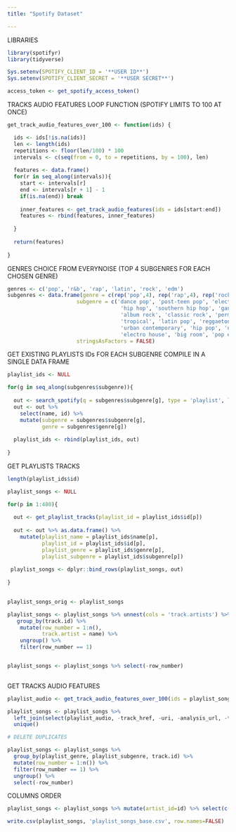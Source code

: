 ---
title: "Spotify Dataset"

---

LIBRARIES

```{r}

library(spotifyr)
library(tidyverse)

```
```{r}

Sys.setenv(SPOTIFY_CLIENT_ID = '**USER ID**')
Sys.setenv(SPOTIFY_CLIENT_SECRET = '**USER SECRET**')

access_token <- get_spotify_access_token()

```

TRACKS AUDIO FEATURES
LOOP FUNCTION (SPOTIFY LIMITS TO 100 AT ONCE)

```{r}

get_track_audio_features_over_100 <- function(ids) {

  ids <- ids[!is.na(ids)] 
  len <- length(ids)
  repetitions <- floor(len/100) * 100
  intervals <- c(seq(from = 0, to = repetitions, by = 100), len)
  
  features <- data.frame()
  for(r in seq_along(intervals)){
    start <- intervals[r]
    end <- intervals[r + 1] - 1
    if(is.na(end)) break
    
    inner_features <- get_track_audio_features(ids = ids[start:end])
    features <- rbind(features, inner_features)
    
  }
  
  return(features)
  
}

```

GENRES CHOICE FROM EVERYNOISE (TOP 4 SUBGENRES FOR EACH CHOSEN GENRE)

```{r}

genres <- c('pop', 'r&b', 'rap', 'latin', 'rock', 'edm')
subgenres <- data.frame(genre = c(rep('pop',4), rep('rap',4), rep('rock',4),     rep('latin',4), rep('r&b',4), rep('edm',4)),
                      subgenre = c('dance pop', 'post-teen pop', 'electropop', 'pop_rap', 
                                    'hip hop', 'southern hip hop', 'gangster rap', 'trap',
                                    'album rock', 'classic rock', 'permanent wave', 'hard rock',
                                    'tropical', 'latin pop', 'reggaeton', 'latin hip hop', 
                                    'urban contemporary', 'hip pop', 'new jack swing', 'neo soul',
                                    'electro house', 'big room', 'pop edm', 'progressive electro house'),
                      stringsAsFactors = FALSE)

```

GET EXISTING PLAYLISTS IDs FOR EACH SUBGENRE
COMPILE IN A SINGLE DATA FRAME

```{r}

playlist_ids <- NULL

for(g in seq_along(subgenres$subgenre)){
  
  out <- search_spotify(q = subgenres$subgenre[g], type = 'playlist', limit = 20)
  out <- out %>% 
    select(name, id) %>%
    mutate(subgenre = subgenres$subgenre[g],
           genre = subgenres$genre[g])
  
  playlist_ids <- rbind(playlist_ids, out)
  
}

```
GET PLAYLISTS TRACKS

```{r}

length(playlist_ids$id)

playlist_songs <- NULL

for(p in 1:480){
  
  out <- get_playlist_tracks(playlist_id = playlist_ids$id[p])  
  
  out <- out %>% as.data.frame() %>% 
    mutate(playlist_name = playlist_ids$name[p],
           playlist_id = playlist_ids$id[p],
           playlist_genre = playlist_ids$genre[p],
           playlist_subgenre = playlist_ids$subgenre[p])
  
 playlist_songs <- dplyr::bind_rows(playlist_songs, out)
  
}
  

```


```{r}
playlist_songs_orig <- playlist_songs
```


```{r}


playlist_songs <- playlist_songs %>% unnest(cols = 'track.artists') %>%  select(c("id","name","track.duration_ms","track.id","track.name","track.popularity","track.album.name","track.album.id","track.album.release_date","name",'playlist_name','playlist_id','playlist_genre','playlist_subgenre')) %>% 
   group_by(track.id) %>%
    mutate(row_number = 1:n(),
           track.artist = name) %>%
    ungroup() %>%
    filter(row_number == 1) 


playlist_songs <- playlist_songs %>% select(-row_number)
   

```

GET TRACKS AUDIO FEATURES

```{r}


playlist_audio <- get_track_audio_features_over_100(ids = playlist_songs$track.id)

playlist_songs <- playlist_songs %>%
  left_join(select(playlist_audio, -track_href, -uri, -analysis_url, -type, -time_signature), by = c('track.id' = 'id')) %>%
  unique()

# DELETE DUPLICATES 

playlist_songs <- playlist_songs %>% 
  group_by(playlist_genre, playlist_subgenre, track.id) %>%
  mutate(row_number = 1:n()) %>%
  filter(row_number == 1) %>%
  ungroup() %>%
  select(-row_number)

```

COLUMNS ORDER

```{r}


playlist_songs <- playlist_songs %>% mutate(artist_id=id) %>% select(c(-id,"playlist_id","artist_id","track.album.id","track.id","playlist_name","playlist_genre","playlist_subgenre","track.name","track.artist","track.album.name","track.album.release_date","track.popularity","duration_ms","key","mode","danceability","valence","energy","speechiness","acousticness","liveness","instrumentalness","loudness","tempo"))

```


```{r}
write.csv(playlist_songs, 'playlist_songs_base.csv', row.names=FALSE)
```

